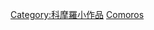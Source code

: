 {{WPSS-cat}}
{{Stub Category
|article=科摩羅地理小作品
|newstub=Comoros-geo-stub
|category=科摩羅地理}}
[[Category:科摩羅小作品|Category:科摩羅小作品]]
[[Category:東非地理小作品|Comoros]]